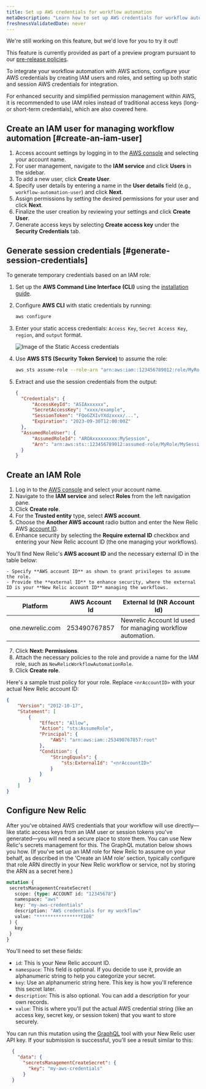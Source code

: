 ```yaml
---
title: Set up AWS credentials for workflow automation
metaDescription: "Learn how to set up AWS credentials for workflow automation."
freshnessValidatedDate: never
---
```


<Callout title="preview">
  We're still working on this feature, but we'd love for you to try it out!

  This feature is currently provided as part of a preview program pursuant to our [pre-release policies](/docs/licenses/license-information/referenced-policies/new-relic-pre-release-policy).
</Callout>

To integrate your workflow automation with AWS actions, configure your AWS credentials by creating IAM users and roles, and setting up both static and session AWS credentials for integration.

<Callout variant="important">
For enhanced security and simplified permission management within AWS, it is recommended to use IAM roles instead of traditional access keys (long- or short-term credentials), which are also covered here.
</Callout>

## Create an IAM user for managing workflow automation [#create-an-iam-user]

1. Access account settings by logging in to the [AWS console](https://aws.amazon.com/console/) and selecting your account name.
2. For user management, navigate to the **IAM service** and click **Users** in the sidebar.
3. To add a new user, click **Create User**.
4. Specify user details by entering a name in the **User details** field (e.g., `workflow-automation-user`) and click **Next**.
5. Assign permissions by setting the desired permissions for your user and click **Next**.
6. Finalize the user creation by reviewing your settings and click **Create User**.
7. Generate access keys by selecting **Create access key** under the **Security Credentials** tab.

## Generate session credentials [#generate-session-credentials]

To generate temporary credentials based on an IAM role:

1. Set up the **AWS Command Line Interface (CLI)** using the [installation guide](https://aws.amazon.com/cli/).
2. Configure **AWS CLI** with static credentials by running:

   ```bash
   aws configure
   ```

3. Enter your static access credentials: `Access Key`, `Secret Access Key`, `region`, and `output` format.

    <img
      title="Image of the Static Access credentials"
      alt="Image of the Static Access credentials"
      src="/images/static-access.webp"
    />

4. Use **AWS STS (Security Token Service)** to assume the role:

    ```bash
    aws sts assume-role --role-arn "arn:aws:iam::123456789012:role/MyRole" --role-session-name "MySession"
    ```

5. Extract and use the session credentials from the output:

    ```json
    {
      "Credentials": {
          "AccessKeyId": "ASIAxxxxxx",
          "SecretAccessKey": "xxxx/example",
          "SessionToken": "FQoGZXIvYXdzxxxx/...",
          "Expiration": "2023-09-30T12:00:00Z"
      },
      "AssumedRoleUser": {
          "AssumedRoleId": "AROAxxxxxxxxx:MySession",
          "Arn": "arn:aws:sts::123456789012:assumed-role/MyRole/MySession"
      }
    }
    ```

## Create an IAM Role

1. Log in to the [AWS console](https://aws.amazon.com/console/) and select your account name.
2. Navigate to the **IAM service** and select **Roles** from the left navigation pane.
3. Click **Create role**.
4. For the **Trusted entity** type, select **AWS account**.
5. Choose the **Another AWS account** radio button and enter the New Relic AWS [account ID](/docs/accounts/accounts-billing/account-structure/account-id).
6. Enhance security by selecting the **Require external ID** checkbox and entering your New Relic account ID (the one managing your workflows).

<Callout variant="important">

  You'll find New Relic's **AWS account ID** and the necessary external ID in the table below:

    - Specify **AWS account ID** as shown to grant privileges to assume the role.
    - Provide the **external ID** to enhance security, where the external ID is your **New Relic account ID** managing the workflows.

  <CollapserGroup>
    <Collapser
        id="required information at the time of creating an iam role"
        title="Required information at the time of creating an IAM role"
    >
      <table>
        <thead>
          <tr>
            <th>Platform</th>
            <th>AWS Account Id</th>
            <th>External Id (NR Account Id)</th>
          </tr>
        </thead>
        <tbody>
          <tr>
            <td>one.newrelic.com</td>
            <td>253490767857</td>
            <td>Newrelic Account Id used for managing workflow automation.</td>
          </tr>
        </tbody>
      </table>
        </Collapser>
</CollapserGroup>
</Callout>

7. Click **Next: Permissions**.
8. Attach the necessary policies to the role and provide a name for the IAM role, such as `NewRelicWorkflowAutomationRole`.
9. Click **Create role**.

Here's a sample trust policy for your role. Replace `<nrAccountID>` with your actual New Relic account ID:

```json
{
    "Version": "2012-10-17",
    "Statement": [
        {
            "Effect": "Allow",
            "Action": "sts:AssumeRole",
            "Principal": {
                "AWS": "arn:aws:iam::253490767857:root"
            },
            "Condition": {
                "StringEquals": {
                    "sts:ExternalId": "<nrAccountID>"
                }
            }
        }
    ]
}
```

## Configure New Relic

After you've obtained AWS credentials that your workflow will use directly—like static access keys from an IAM user or session tokens you've generated—you will need a secure place to store them. You can use New Relic's secrets management for this. The GraphQL mutation below shows you how. (If you've set up an IAM role for New Relic to assume on your behalf, as described in the 'Create an IAM role' section, typically configure that role ARN directly in your New Relic workflow or service, not by storing the ARN as a secret here.)

```graphql
mutation {
 secretsManagementCreateSecret(
   scope: {type: ACCOUNT id: "12345678"}
   namespace: "aws"
   key: "my-aws-credentials"
   description: "AWS credentials for my workflow"
   value: "****************YIOB"
 ) {
   key
 }
}
```

You'll need to set these fields:

- `id`: This is your New Relic account ID.
- `namespace`: This field is optional. If you decide to use it, provide an alphanumeric string to help you categorize your secret.
- `key`: Use an alphanumeric string here. This key is how you'll reference this secret later.
- `description`: This is also optional. You can add a description for your own records.
- `value`: This is where you'll put the actual AWS credential string (like an access key, secret key, or session token) that you want to store securely.

You can run this mutation using the [GraphQL](https://one.newrelic.com/nerdgraph-graphiql) tool with your New Relic user API key. If your submission is successful, you'll see a result similar to this:

```json
  {
    "data": {
      "secretsManagementCreateSecret": {
        "key": "my-aws-credentials"
      }
  }
```